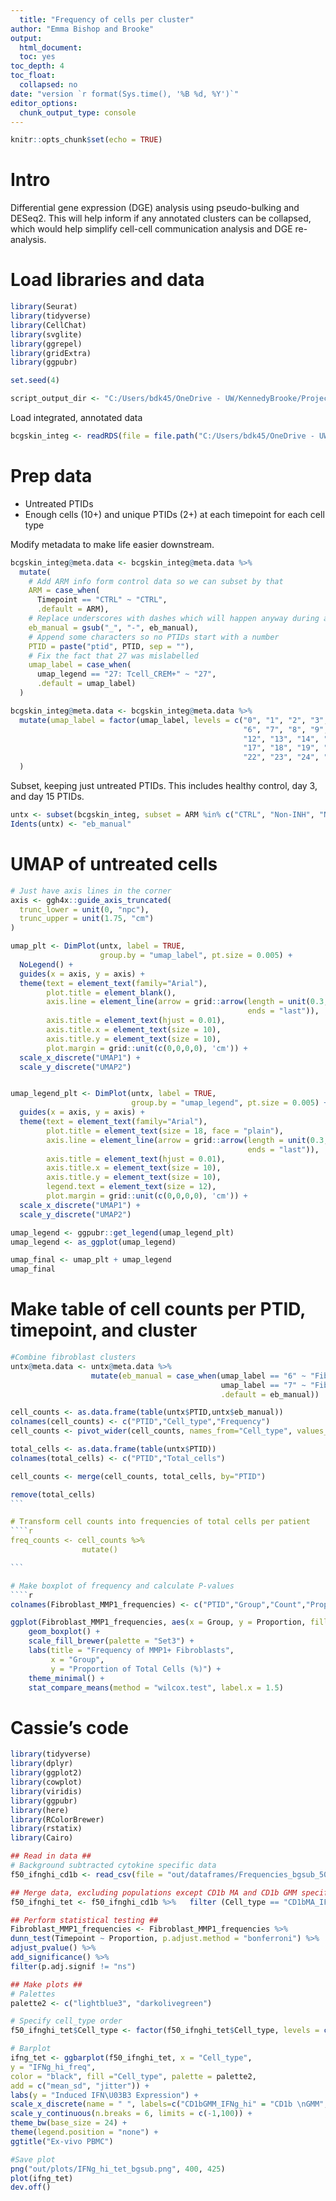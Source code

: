 ```yaml
---
  title: "Frequency of cells per cluster"
author: "Emma Bishop and Brooke"
output:
  html_document:
  toc: yes
toc_depth: 4
toc_float:
  collapsed: no
date: "version `r format(Sys.time(), '%B %d, %Y')`"
editor_options: 
  chunk_output_type: console
---
```

```r
knitr::opts_chunk$set(echo = TRUE)
```

# Intro

Differential gene expression (DGE) analysis using pseudo-bulking and DESeq2. This will help inform if any annotated clusters can be collapsed, which would help simplify cell-cell communication analysis and DGE re-analysis.

# Load libraries and data

```r
library(Seurat)
library(tidyverse)
library(CellChat)
library(svglite)
library(ggrepel)
library(gridExtra)
library(ggpubr)

set.seed(4)

script_output_dir <- "C:/Users/bdk45/OneDrive - UW/KennedyBrooke/Projects/BCG challenge (INH & RIF)/Rscript"
```

Load integrated, annotated data

```r
bcgskin_integ <- readRDS(file = file.path("C:/Users/bdk45/OneDrive - UW/2022_BCGChallenge/Analysis/bcg_challenge_out_both_gex/processed_data/9_bcgskin_annot.rds"))
```

# Prep data

* Untreated PTIDs
* Enough cells (10+) and unique PTIDs (2+) at each timepoint for each cell type

Modify metadata to make life easier downstream.

```r
bcgskin_integ@meta.data <- bcgskin_integ@meta.data %>%
  mutate(
    # Add ARM info form control data so we can subset by that
    ARM = case_when(
      Timepoint == "CTRL" ~ "CTRL",
      .default = ARM),
    # Replace underscores with dashes which will happen anyway during aggregation
    eb_manual = gsub("_", "-", eb_manual),
    # Append some characters so no PTIDs start with a number
    PTID = paste("ptid", PTID, sep = ""),
    # Fix the fact that 27 was mislabelled
    umap_label = case_when(
      umap_legend == "27: Tcell_CREM+" ~ "27",
      .default = umap_label)
  )

bcgskin_integ@meta.data <- bcgskin_integ@meta.data %>%
  mutate(umap_label = factor(umap_label, levels = c("0", "1", "2", "3", "4", "5", 
                                                    "6", "7", "8", "9", "10", "11",
                                                    "12", "13", "14", "15", "16", 
                                                    "17", "18", "19", "20", "21",
                                                    "22", "23", "24", "25", "26", "27"))
  )
```

Subset, keeping just untreated PTIDs. This includes healthy control, day 3, and day 15 PTIDs.

```r
untx <- subset(bcgskin_integ, subset = ARM %in% c("CTRL", "Non-INH", "Non-RIF"))
Idents(untx) <- "eb_manual"
```

# UMAP of untreated cells

```r
# Just have axis lines in the corner
axis <- ggh4x::guide_axis_truncated(
  trunc_lower = unit(0, "npc"),
  trunc_upper = unit(1.75, "cm")
)

umap_plt <- DimPlot(untx, label = TRUE, 
                    group.by = "umap_label", pt.size = 0.005) +
  NoLegend() +
  guides(x = axis, y = axis) +
  theme(text = element_text(family="Arial"),
        plot.title = element_blank(),
        axis.line = element_line(arrow = grid::arrow(length = unit(0.3, "cm"),
                                                     ends = "last")),
        axis.title = element_text(hjust = 0.01),
        axis.title.x = element_text(size = 10),
        axis.title.y = element_text(size = 10),
        plot.margin = grid::unit(c(0,0,0,0), 'cm')) +
  scale_x_discrete("UMAP1") +
  scale_y_discrete("UMAP2")


umap_legend_plt <- DimPlot(untx, label = TRUE, 
                           group.by = "umap_legend", pt.size = 0.005) +
  guides(x = axis, y = axis) +
  theme(text = element_text(family="Arial"),
        plot.title = element_text(size = 18, face = "plain"),
        axis.line = element_line(arrow = grid::arrow(length = unit(0.3, "cm"),
                                                     ends = "last")),
        axis.title = element_text(hjust = 0.01),
        axis.title.x = element_text(size = 10),
        axis.title.y = element_text(size = 10),
        legend.text = element_text(size = 12),
        plot.margin = grid::unit(c(0,0,0,0), 'cm')) +
  scale_x_discrete("UMAP1") +
  scale_y_discrete("UMAP2")

umap_legend <- ggpubr::get_legend(umap_legend_plt)
umap_legend <- as_ggplot(umap_legend)

umap_final <- umap_plt + umap_legend
umap_final
```


# Make table of cell counts per PTID, timepoint, and cluster 
````r
#Combine fibroblast clusters 
untx@meta.data <- untx@meta.data %>%
                  mutate(eb_manual = case_when(umap_label == "6" ~ "Fibroblast", 
                                               umap_label == "7" ~ "Fibroblast",
                                               .default = eb_manual))

cell_counts <- as.data.frame(table(untx$PTID,untx$eb_manual))
colnames(cell_counts) <- c("PTID","Cell_type","Frequency")
cell_counts <- pivot_wider(cell_counts, names_from="Cell_type", values_from = "Frequency")

total_cells <- as.data.frame(table(untx$PTID))
colnames(total_cells) <- c("PTID","Total_cells")

cell_counts <- merge(cell_counts, total_cells, by="PTID")

remove(total_cells)
```

# Transform cell counts into frequencies of total cells per patient 
````r
freq_counts <- cell_counts %>% 
                mutate()

```

# Make boxplot of frequency and calculate P-values 
````r
colnames(Fibroblast_MMP1_frequencies) <- c("PTID","Group","Count","Proportion")

ggplot(Fibroblast_MMP1_frequencies, aes(x = Group, y = Proportion, fill = Group)) +
    geom_boxplot() + 
    scale_fill_brewer(palette = "Set3") +
    labs(title = "Frequency of MMP1+ Fibroblasts",
         x = "Group",
         y = "Proportion of Total Cells (%)") +
    theme_minimal() +
    stat_compare_means(method = "wilcox.test", label.x = 1.5) 

````


# Cassie's code 
```r
library(tidyverse) 
library(dplyr) 
library(ggplot2) 
library(cowplot) 
library(viridis) 
library(ggpubr) 
library(here) 
library(RColorBrewer) 
library(rstatix) 
library(Cairo) 

## Read in data ## 
# Background subtracted cytokine specific data 
f50_ifnghi_cd1b <- read_csv(file = "out/dataframes/Frequencies_bgsub_50ngmL_IFNg_hi_cd1b") 

## Merge data, excluding populations except CD1b MA and CD1b GMM specific T cells ## 
f50_ifnghi_tet <- f50_ifnghi_cd1b %>%   filter (Cell_type == "CD1bMA_IFNg_hi" | Cell_type == "CD1bGMM_IFNg_hi") 

## Perform statistical testing ## 
Fibroblast_MMP1_frequencies <- Fibroblast_MMP1_frequencies %>%   
dunn_test(Timepoint ~ Proportion, p.adjust.method = "bonferroni") %>%   
adjust_pvalue() %>%   
add_significance() %>%   
filter(p.adj.signif != "ns") 

## Make plots ## 
# Palettes 
palette2 <- c("lightblue3", "darkolivegreen")

# Specify cell_type order 
f50_ifnghi_tet$Cell_type <- factor(f50_ifnghi_tet$Cell_type, levels = c("CD1bMA_IFNg_hi", "CD1bGMM_IFNg_hi")) 

# Barplot 
ifng_tet <- ggbarplot(f50_ifnghi_tet, x = "Cell_type",           
y = "IFNg_hi_freq",           
color = "black", fill ="Cell_type", palette = palette2,           
add = c("mean_sd", "jitter")) +   
labs(y = "Induced IFN\U03B3 Expression") +   
scale_x_discrete(name = " ", labels=c("CD1bGMM_IFNg_hi" = "CD1b \nGMM",                                         "CD1bMA_IFNg_hi" = "CD1b \nMA")) +   stat_pvalue_manual(f50_ifnghi_tet_s, label = "p.adj.signif", y.position = 99, step.increase = 0.065, size = 7) +   
scale_y_continuous(n.breaks = 6, limits = c(-1,100)) +   
theme_bw(base_size = 24) +   
theme(legend.position = "none") +   
ggtitle("Ex-vivo PBMC") 

#Save plot
png("out/plots/IFNg_hi_tet_bgsub.png", 400, 425) 
plot(ifng_tet) 
dev.off()
```